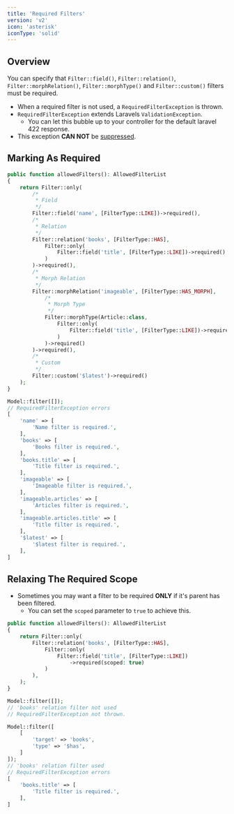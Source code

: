 ```yaml
---
title: 'Required Filters'
version: 'v2'
icon: 'asterisk'
iconType: 'solid'
---
```


## Overview

You can specify that `Filter::field()`, `Filter::relation()`, `Filter::morphRelation()`, `Filter::morphType()` and `Filter::custom()` filters must be required.

- When a required filter is not used, a `RequiredFilterException` is thrown.
- `RequiredFilterException` extends Laravels `ValidationException`.
  - You can let this bubble up to your controller for the default laravel 422 response.
- This exception **CAN NOT** be [suppressed](/v2/digging-deeper/suppressing-exceptions).

## Marking As Required

```php {7,13,15,25,27,28,32}
public function allowedFilters(): AllowedFilterList
{
    return Filter::only(
        /*
         * Field
         */
        Filter::field('name', [FilterType::LIKE])->required(),
        /*
         * Relation
         */
        Filter::relation('books', [FilterType::HAS],
            Filter::only(
                Filter::field('title', [FilterType::LIKE])->required()
            )
        )->required(),
        /*
         * Morph Relation
         */
        Filter::morphRelation('imageable', [FilterType::HAS_MORPH],
            /*
             * Morph Type
             */
            Filter::morphType(Article::class,
                Filter::only(
                    Filter::field('title', [FilterType::LIKE])->required()
                )
            )->required()
        )->required(),
        /*
         * Custom
         */
        Filter::custom('$latest')->required()
    );
}

Model::filter([]);
// RequiredFilterException errors
[
    'name' => [
        'Name filter is required.',
    ],
    'books' => [
        'Books filter is required.',
    ],
    'books.title' => [
        'Title filter is required.',
    ],
    'imageable' => [
        'Imageable filter is required.',
    ],
    'imageable.articles' => [
        'Articles filter is required.',
    ],
    'imageable.articles.title' => [
        'Title filter is required.',
    ],
    '$latest' => [
        '$latest filter is required.',
    ],
]
```

## Relaxing The Required Scope

- Sometimes you may want a filter to be required **ONLY** if it's parent has been filtered.
  - You can set the `scoped` parameter to `true` to achieve this.

```php {7}
public function allowedFilters(): AllowedFilterList
{
    return Filter::only(
        Filter::relation('books', [FilterType::HAS],
            Filter::only(
                Filter::field('title', [FilterType::LIKE])
                    ->required(scoped: true)
            )
        ),
    );
}

Model::filter([]);
// 'books' relation filter not used
// RequiredFilterException not thrown.

Model::filter([
    [
        'target' => 'books',
        'type' => '$has',
    ]
]);
// 'books' relation filter used
// RequiredFilterException errors
[
    'books.title' => [
        'Title filter is required.',
    ],
]
```
